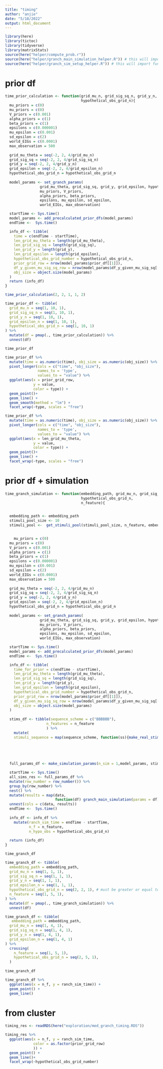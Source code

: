 ```yaml
---
title: "timing"
author: "anjie"
date: "5/18/2022"
output: html_document
---
```


```r
library(here)
library(tictoc)
library(tidyverse)
library(matrixStats)
source(here("helper/compute_prob.r"))
source(here("helper/granch_main_simulation_helper.R")) # this will import other helper functions 
source(here("helper/granch_sim_setup_helper.R")) # this will import functions that help with setting parameters 
```

# prior df 

```r

time_prior_calculation <- function(grid_mu_n, grid_sig_sq_n, grid_y_n, grid_epsilon_n, 
                                   hypothetical_obs_grid_n){
  mu_priors = c(0)
  mu_priors = c(0)
  V_priors = c(0.001)
  alpha_priors = c(1) 
  beta_priors = c(1) 
  epsilons = c(0.000001) 
  mu_epsilon = c(0.001)
  sd_epsilon = c(2)
  world_EIGs = c(0.0001) 
  max_observation = 500
  
  grid_mu_theta = seq(-2, 2, 4/grid_mu_n)
  grid_sig_sq = seq(-2, 2, 4/grid_sig_sq_n)
  grid_y = seq(-2, 2, 4/grid_y_n)
  grid_epsilon = seq(-2, 2, 4/grid_epsilon_n)
  hypothetical_obs_grid_n = hypothetical_obs_grid_n
  
  model_params <- set_granch_params(
                grid_mu_theta, grid_sig_sq, grid_y, grid_epsilon, hypothetical_obs_grid_n,
                mu_priors, V_priors, 
                alpha_priors, beta_priors, 
                epsilons, mu_epsilon, sd_epsilon,
                world_EIGs, max_observation)

  startTime <- Sys.time()
  model_params <- add_precalculated_prior_dfs(model_params)
  endTime <-  Sys.time()

  info_df <- tibble(
    time = c(endTime - startTime), 
    len_grid_mu_theta = length(grid_mu_theta), 
    len_grid_sig_sq = length(grid_sig_sq), 
    len_grid_y = length(grid_y), 
    len_grid_epsilon = length(grid_epsilon), 
    hypothetical_obs_grid_number = hypothetical_obs_grid_n,
    prior_grid_row = nrow(model_params$prior_df[[1]]),
    df_y_given_mu_sig_sq_row = nrow(model_params$df_y_given_mu_sig_sq[[1]]),
    obj_size = object.size(model_params)
  )
  return (info_df)
}

time_prior_calculation(2, 2, 1, 1, 2)
```


```r
time_prior_df <- tibble(
  grid_mu_n = seq(1, 10, 1), 
  grid_sig_sq_n = seq(1, 10, 1),
  grid_y_n = seq(1, 10, 1), 
  grid_epsilon_n = seq(1, 10, 1), 
  hypothetical_obs_grid_n = seq(1, 10, 1)
) %>% 
  mutate(df = pmap(., time_prior_calculation)) %>% 
  unnest(df)

```

```r
time_prior_df
```

```r
time_prior_df %>% 
  mutate(time = as.numeric(time), obj_size = as.numeric(obj_size)) %>% 
  pivot_longer(cols = c("time", "obj_size"), 
               names_to = 'type', 
               values_to = "value") %>% 
  ggplot(aes(x = prior_grid_row, 
             y = value, 
             color = type)) + 
  geom_point()+ 
  geom_line() +
  geom_smooth(method = "lm") + 
  facet_wrap(~type, scales = "free")

time_prior_df %>% 
  mutate(time = as.numeric(time), obj_size = as.numeric(obj_size)) %>% 
  pivot_longer(cols = c("time", "obj_size"), 
               names_to = 'type', 
               values_to = "value") %>% 
  ggplot(aes(x = len_grid_mu_theta, 
             y = value, 
             color = type)) + 
  geom_point()+ 
  geom_line() + 
  facet_wrap(~type, scales = "free")
```

# prior df + simulation 

```r
time_granch_simulation <- function(embedding_path, grid_mu_n, grid_sig_sq_n, grid_y_n, grid_epsilon_n, 
                                   hypothetical_obs_grid_n, 
                                   n_feature){

  
  embedding_path <- embedding_path
  stimuli_pool_size <- 10
  stimuli_pool <-  get_stimuli_pool(stimuli_pool_size, n_feature, embedding_path)

  
    mu_priors = c(0)
  mu_priors = c(0)
  V_priors = c(0.001)
  alpha_priors = c(1) 
  beta_priors = c(1) 
  epsilons = c(0.000001) 
  mu_epsilon = c(0.001)
  sd_epsilon = c(2)
  world_EIGs = c(0.0001) 
  max_observation = 500
  
  grid_mu_theta = seq(-2, 2, 4/grid_mu_n)
  grid_sig_sq = seq(-2, 2, 4/grid_sig_sq_n)
  grid_y = seq(-2, 2, 4/grid_y_n)
  grid_epsilon = seq(-2, 2, 4/grid_epsilon_n)
  hypothetical_obs_grid_n = hypothetical_obs_grid_n
  
  model_params <- set_granch_params(
                grid_mu_theta, grid_sig_sq, grid_y, grid_epsilon, hypothetical_obs_grid_n,
                mu_priors, V_priors, 
                alpha_priors, beta_priors, 
                epsilons, mu_epsilon, sd_epsilon,
                world_EIGs, max_observation)

  startTime <- Sys.time()
  model_params <- add_precalculated_prior_dfs(model_params)
  endTime <-  Sys.time()

  info_df <- tibble(
    time_for_prior = c(endTime - startTime), 
    len_grid_mu_theta = length(grid_mu_theta), 
    len_grid_sig_sq = length(grid_sig_sq), 
    len_grid_y = length(grid_y), 
    len_grid_epsilon = length(grid_epsilon), 
    hypothetical_obs_grid_number = hypothetical_obs_grid_n,
    prior_grid_row = nrow(model_params$prior_df[[1]]),
    df_y_given_mu_sig_sq_row = nrow(model_params$df_y_given_mu_sig_sq[[1]]),
    obj_size = object.size(model_params)
  )
  
  stims_df <- tibble(sequence_scheme = c("BBBBBB"),
                   n_features = n_feature
                   ) %>% 
    mutate(
    stimuli_sequence = map(sequence_scheme, function(ss){make_real_stimuli_df(ss, 
                                                                              background = get_bd_pair(stimuli_pool)[1, ], 
                                                                              deviant = get_bd_pair(stimuli_pool)[2, ])}))



  full_params_df <- make_simulation_params(n_sim = 1,model_params, stims_df)

  startTime <- Sys.time()
  all_sims_res <- full_params_df %>%
  mutate(row_number = row_number()) %>% 
  group_by(row_number) %>% 
  nest() %>%
  mutate(results = map(data,
                       function(df) granch_main_simulation(params = df))) %>%
  unnest(cols = c(data, results))
  endTime <-  Sys.time()
  
  info_df <- info_df %>% 
    mutate(ranch_sim_time = endTime - startTime, 
           n_f = n_feature, 
           n_hypo_obs = hypothetical_obs_grid_n)
  
  return (info_df)
}
```

```r
time_granch_df
```

```r
time_granch_df <- tibble(
  embedding_path = embedding_path, 
  grid_mu_n = seq(1, 1, 1), 
  grid_sig_sq_n = seq(1, 1, 1),
  grid_y_n = seq(1, 1, 1), 
  grid_epsilon_n = seq(1, 1, 1), 
  hypothetical_obs_grid_n = seq(2, 2, 1), # must be greater or equal to 2
  n_feature = seq(1, 5, 1), 
) %>% 
  mutate(df = pmap(., time_granch_simulation)) %>% 
  unnest(df)
```

```r
time_granch_df <- tibble(
   embedding_path = embedding_path, 
  grid_mu_n = seq(1, 4, 1), 
  grid_sig_sq_n = seq(1, 4, 1),
  grid_y_n = seq(1, 4, 1), 
  grid_epsilon_n = seq(1, 4, 1)
) %>% 
  crossing(
    n_feature = seq(1, 5, 1), 
    hypothetical_obs_grid_n = seq(2, 5, 1), 
  )
  
time_granch_df
```



```r
time_granch_df %>% 
  ggplot(aes(x = n_f, y = ranch_sim_time)) + 
  geom_point() + 
  geom_line()
```

# from cluster

```r
timing_res <- readRDS(here("exploration/med_granch_timing.RDS"))

timing_res %>% 
  ggplot(aes(x = n_f, y = ranch_sim_time, 
             color = as.factor(prior_grid_row) 
             )) + 
  geom_point() + 
  geom_line()+ 
  facet_wrap(~hypothetical_obs_grid_number)
```




